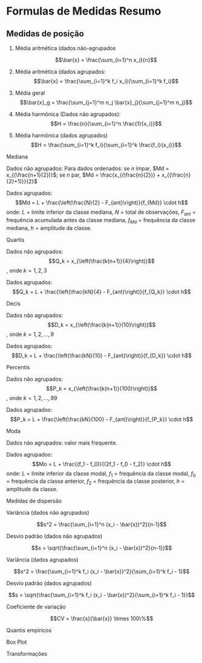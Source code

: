 # Formulas de Medidas Resumo

## Medidas de posição 

1.  Média aritmética (dados não-agrupados

    $$\bar{x} = \frac{\sum_{i=1}^n x_i}{n}$$

2.  Média aritmética (dados agrupados: 
    $$\bar{x} = \frac{\sum_{i=1}^k f_i x_i}{\sum_{i=1}^k f_i}$$

3.  Média geral 
    $$\bar{x}_g = \frac{\sum_{j=1}^m n_j \bar{x}_j}{\sum_{j=1}^m n_j}$$

4. Média harmônica (Dados não agrupados):
    $$H = \frac{n}{\sum_{i=1}^n \frac{1}{x_i}}$$

5. Média harmônica (dados agrupados)
    $$H = \frac{\sum_{i=1}^k f_i}{\sum_{i=1}^k \frac{f_i}{x_i}}$$

Mediana

Dados não agrupados: Para dados ordenados: se $n$ ímpar, $Md = x_{(\frac{n+1}{2})}$; se $n$ par, $Md = \frac{x_{(\frac{n}{2})} + x_{(\frac{n}{2}+1)}}{2}$

Dados agrupados: $$Md = L + \frac{\left(\frac{N}{2} - F_{ant}\right)}{f_{Md}} \cdot h$$ onde: $L$ = limite inferior da classe mediana, $N$ = total de observações, $F_{ant}$ = frequência acumulada antes da classe mediana, $f_{Md}$ = frequência da classe mediana, $h$ = amplitude da classe.

Quartis

Dados não agrupados: $$Q_k = x_{\left(\frac{k(n+1)}{4}\right)}$$, onde $k=1,2,3$

Dados agrupados: $$Q_k = L + \frac{\left(\frac{kN}{4} - F_{ant}\right)}{f_{Q_k}} \cdot h$$

Decis

Dados não agrupados: $$D_k = x_{\left(\frac{k(n+1)}{10}\right)}$$, onde $k=1,2,...,9$

Dados agrupados: $$D_k = L + \frac{\left(\frac{kN}{10} - F_{ant}\right)}{f_{D_k}} \cdot h$$

Percentis

Dados não agrupados: $$P_k = x_{\left(\frac{k(n+1)}{100}\right)}$$, onde $k=1,2,...,99$

Dados agrupados: $$P_k = L + \frac{\left(\frac{kN}{100} - F_{ant}\right)}{f_{P_k}} \cdot h$$

Moda

Dados não agrupados: valor mais frequente.

Dados agrupados: $$Mo = L + \frac{(f_1 - f_0)}{(2f_1 - f_0 - f_2)} \cdot h$$ onde: $L$ = limite inferior da classe modal, $f_1$ = frequência da classe modal, $f_0$ = frequência da classe anterior, $f_2$ = frequência da classe posterior, $h$ = amplitude da classe.

Medidas de dispersão

Variância (dados não agrupados)

$$s^2 = \frac{\sum_{i=1}^n (x_i - \bar{x})^2}{n-1}$$

Desvio padrão (dados não agrupados)

$$s = \sqrt{\frac{\sum_{i=1}^n (x_i - \bar{x})^2}{n-1}}$$

Variância (dados agrupados)

$$s^2 = \frac{\sum_{i=1}^k f_i (x_i - \bar{x})^2}{\sum_{i=1}^k f_i - 1}$$

Desvio padrão (dados agrupados)

$$s = \sqrt{\frac{\sum_{i=1}^k f_i (x_i - \bar{x})^2}{\sum_{i=1}^k f_i - 1}}$$

Coeficiente de variação

$$CV = \frac{s}{\bar{x}} \times 100\%$$

Quantis empiricos

Box Plot

Transformações